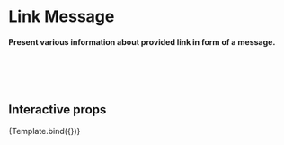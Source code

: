 
<Meta title="Chat Components/Message - Link" component={LinkMessage} />

# Link Message

#### Present various information about provided link in form of a message.

<br />
<br />
<br />

## Interactive props


<Canvas>
  <Story
    name="Default"
    args={{
      url: "https://pubnub.com",
      title:
        "Realtime Communication APIs for Chat, Notifications, Geolocation, and Collaboration | PubNub",
      description:
        "Leverage the power of hosted realtime APIs to build and augment connected experiences including in-app chat, mapping, device control and more on a massive scale.",
      icon: "https://www.pubnub.com/images/favicon.png",
      image:
        "https://images.ctfassets.net/3prze68gbwl1/3roUbsKJAysxW6gUUxczrY/89eeaa8940ccf2ed10b348adaca99b64/pubnub-powered-apps.png",
      provider: { name: "PubNub", url: "https://pubnub.com" },
      author: { name: "PubNub", url: "https://pubnub.com/company" }
    }}
  >
    {Template.bind({})}
  </Story>
</Canvas>

<ArgsTable story="Default" />
